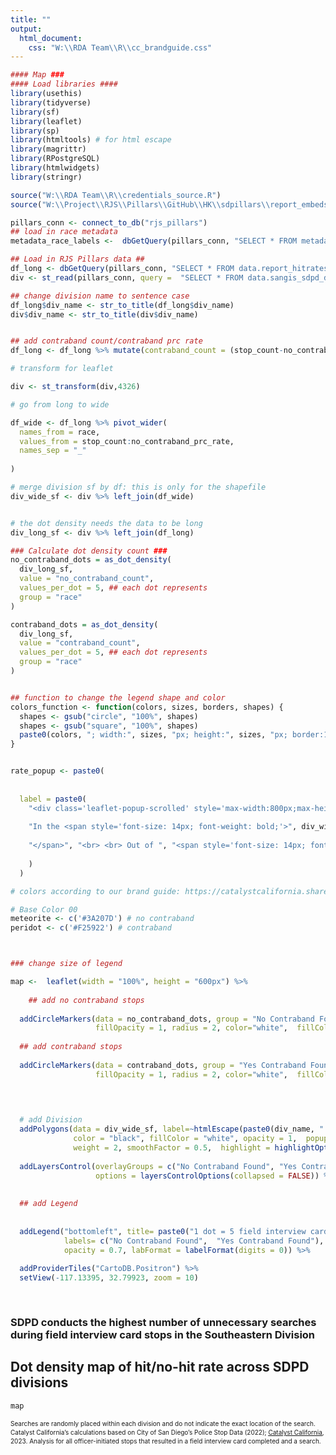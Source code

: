 ```yaml
---
title: ""
output:
  html_document:
    css: "W:\\RDA Team\\R\\cc_brandguide.css"
---
```

<!-- link to Google Font -->
<link href="https://fonts.googleapis.com/css2?family=Inter:wght@100;200;300;400;500;600;700;800;900&display=swap" rel="stylesheet">
  

```r
#### Map ###
#### Load libraries ####
library(usethis)
library(tidyverse)
library(sf)
library(leaflet)
library(sp)
library(htmltools) # for html escape
library(magrittr)
library(RPostgreSQL)
library(htmlwidgets)
library(stringr)

source("W:\\RDA Team\\R\\credentials_source.R")
source("W:\\Project\\RJS\\Pillars\\GitHub\\HK\\sdpillars\\report_embeds\\chart_functions.R")

pillars_conn <- connect_to_db("rjs_pillars")
## load in race metadata
metadata_race_labels <-  dbGetQuery(pillars_conn, "SELECT * FROM metadata_race_labels") %>% select(race_base, race_label_short, race_label_long)

## Load in RJS Pillars data ##
df_long <- dbGetQuery(pillars_conn, "SELECT * FROM data.report_hitrates_div_race_ficard_person") %>% filter(race == "total")
div <- st_read(pillars_conn, query =  "SELECT * FROM data.sangis_sdpd_divisions_2023") 

## change division name to sentence case
df_long$div_name <- str_to_title(df_long$div_name)
div$div_name <- str_to_title(div$div_name)


## add contraband count/contraband prc rate
df_long <- df_long %>% mutate(contraband_count = (stop_count-no_contraband_count), contraband_prc_rate = (100-no_contraband_prc_rate))

# transform for leaflet

div <- st_transform(div,4326)

# go from long to wide

df_wide <- df_long %>% pivot_wider(
  names_from = race,
  values_from = stop_count:no_contraband_prc_rate,
  names_sep = "_"
  
)

# merge division sf by df: this is only for the shapefile
div_wide_sf <- div %>% left_join(df_wide)


# the dot density needs the data to be long
div_long_sf <- div %>% left_join(df_long)
```


```r
### Calculate dot density count ###
no_contraband_dots = as_dot_density(
  div_long_sf,
  value = "no_contraband_count",
  values_per_dot = 5, ## each dot represents 
  group = "race"
)

contraband_dots = as_dot_density(
  div_long_sf,
  value = "contraband_count",
  values_per_dot = 5, ## each dot represents 
  group = "race"
)


## function to change the legend shape and color
colors_function <- function(colors, sizes, borders, shapes) {
  shapes <- gsub("circle", "100%", shapes)
  shapes <- gsub("square", "100%", shapes)
  paste0(colors, "; width:", sizes, "px; height:", sizes, "px; border:1px solid ", borders, "; border-radius:", shapes)
}



```


```r
rate_popup <- paste0(
  
  
  label = paste0(
    "<div class='leaflet-popup-scrolled' style='max-width:800px;max-height:200px'>", 
    
    "In the <span style='font-size: 14px; font-weight: bold;'>", div_wide_sf$div_name, " Division",  " (Division ", div_wide_sf$div_num, ")",
    
    "</span>", "<br> <br> Out of ", "<span style='font-size: 14px; font-weight: bold;'>", div_wide_sf$stop_count_total,  "</span> people searched during stops where a field interview card was completed, SDPD found contraband/evidence on ", "<span style='font-size: 14px; font-weight: bold;'>", div_wide_sf$contraband_count, "</span>", " people, a hit rate of ", "<span style='font-size: 14px; font-weight: bold;'>", round(div_wide_sf$contraband_prc_rate, digits = 1), "</span>",  "%.", " SDPD found no contraband or evidence on ", "<span style='font-size: 14px; font-weight: bold;'>", div_wide_sf$no_contraband_count_total, "</span>", " people, meaning SDPD  subjected ",  "<span style='font-size: 14px; font-weight: bold;'>", round(div_wide_sf$no_contraband_prc_rate_total, digits = 1), "% of people to unnecessary searches."
    
    )
  )


```


```r
# colors according to our brand guide: https://catalystcalifornia.sharepoint.com/sites/Portal/AP%20Projects/Forms/AllItems.aspx?FolderCTID=0x012000EF0283621C7FE048A8E68512F119353B&id=%2Fsites%2FPortal%2FAP%20Projects%2FCommunications%2FCatalyst%20California%2FBranding%20Materials%20%2B%20Templates%2FVisual%20Brand%20Guide%2FCatalyst%20California%20Brand%20Guide%5FSeptember%202022%2Epdf&viewid=1aaeb4a9%2D2232%2D41c7%2Da71c%2D727af9e1f5d7&parent=%2Fsites%2FPortal%2FAP%20Projects%2FCommunications%2FCatalyst%20California%2FBranding%20Materials%20%2B%20Templates%2FVisual%20Brand%20Guide

# Base Color 00
meteorite <- c('#3A207D') # no contraband
peridot <- c('#F25922') # contraband



### change size of legend

map <-  leaflet(width = "100%", height = "600px") %>%
  
    ## add no contraband stops
  
  addCircleMarkers(data = no_contraband_dots, group = "No Contraband Found", label = NULL, weight = 3,  opacity = 0,
                   fillOpacity = 1, radius = 2, color="white",  fillColor= meteorite, stroke = TRUE) %>% 
  
  ## add contraband stops
  
  addCircleMarkers(data = contraband_dots, group = "Yes Contraband Found", label = NULL, weight = 3, opacity = 0, 
                   fillOpacity = 1, radius = 2, color="white",  fillColor=  peridot,  stroke = TRUE) %>% 
  


  
  # add Division 
  addPolygons(data = div_wide_sf, label=~htmlEscape(paste0(div_name, " Division ")),
              color = "black", fillColor = "white", opacity = 1,  popup = ~paste0(rate_popup), 
              weight = 2, smoothFactor = 0.5,  highlight = highlightOptions(color = "white", weight = 3, bringToFront = TRUE, sendToBack = FALSE)) %>%
  
  addLayersControl(overlayGroups = c("No Contraband Found", "Yes Contraband Found"),
                   options = layersControlOptions(collapsed = FALSE)) %>%
  
  
  ## add Legend
  
  
  addLegend("bottomleft", title= paste0("1 dot = 5 field interview card stops and a search"), colors = colors_function(colors = c(meteorite, peridot), sizes = "10", shapes = "circle", borders = NULL),
            labels= c("No Contraband Found",  "Yes Contraband Found"),
            opacity = 0.7, labFormat = labelFormat(digits = 0)) %>% 
  
  addProviderTiles("CartoDB.Positron") %>%
  setView(-117.13395, 32.79923, zoom = 10)
  
 

```

### SDPD conducts the highest number of unnecessary searches during field interview card stops in the Southeastern Division

## Dot density map of hit/no-hit rate across SDPD divisions

```r
map
```
<div align="left" style="line-height: 1em;"><span style="font-size: 10px;">Searches are randomly placed within each division and do not indicate the exact location of the search.</span> <br> 
<span style=' font-size: 10px;'>Catalyst California's calculations based on City of San Diego's Police Stop Data (2022); <u>[Catalyst California](https://www.catalystcalifornia.org)</u>, 2023. Analysis for all officer-initiated stops that resulted in a field interview card completed and a search.</span> </div>
  
